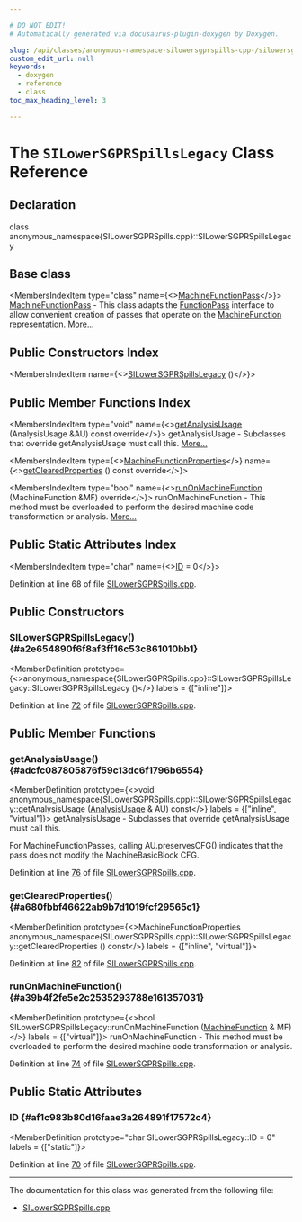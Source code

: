 ```yaml
---

# DO NOT EDIT!
# Automatically generated via docusaurus-plugin-doxygen by Doxygen.

slug: /api/classes/anonymous-namespace-silowersgprspills-cpp-/silowersgprspillslegacy
custom_edit_url: null
keywords:
  - doxygen
  - reference
  - class
toc_max_heading_level: 3

---
```





# The `SILowerSGPRSpillsLegacy` Class Reference

<DoxygenPage pluginConfig={pluginConfig}>



## Declaration

<CodeBlock>class anonymous_namespace{SILowerSGPRSpills.cpp}::SILowerSGPRSpillsLegacy</CodeBlock>

## Base class

<MembersIndex>

<MembersIndexItem
  type="class"
  name={<><a href="/docs/api/classes/llvm/machinefunctionpass">MachineFunctionPass</a></>}>
<a href="/docs/api/classes/llvm/machinefunctionpass">MachineFunctionPass</a> - This class adapts the <a href="/docs/api/classes/llvm/functionpass">FunctionPass</a> interface to allow convenient creation of passes that operate on the <a href="/docs/api/classes/llvm/machinefunction">MachineFunction</a> representation. <a href="/docs/api/classes/llvm/machinefunctionpass/#details">More...</a>
</MembersIndexItem>

</MembersIndex>

## Public Constructors Index

<MembersIndex>

<MembersIndexItem
  name={<><a href="#a2e654890f6f8af3ff16c53c861010bb1">SILowerSGPRSpillsLegacy</a> ()</>}>
</MembersIndexItem>

</MembersIndex>

## Public Member Functions Index

<MembersIndex>

<MembersIndexItem
  type="void"
  name={<><a href="#adcfc087805876f59c13dc6f1796b6554">getAnalysisUsage</a> (AnalysisUsage &amp;AU) const override</>}>
getAnalysisUsage - Subclasses that override getAnalysisUsage must call this. <a href="#adcfc087805876f59c13dc6f1796b6554">More...</a>
</MembersIndexItem>

<MembersIndexItem
  type={<><a href="/docs/api/classes/llvm/machinefunctionproperties">MachineFunctionProperties</a></>}
  name={<><a href="#a680fbbf46622ab9b7d1019fcf29565c1">getClearedProperties</a> () const override</>}>
</MembersIndexItem>

<MembersIndexItem
  type="bool"
  name={<><a href="#a39b4f2fe5e2c2535293788e161357031">runOnMachineFunction</a> (MachineFunction &amp;MF) override</>}>
runOnMachineFunction - This method must be overloaded to perform the desired machine code transformation or analysis. <a href="#a39b4f2fe5e2c2535293788e161357031">More...</a>
</MembersIndexItem>

</MembersIndex>

## Public Static Attributes Index

<MembersIndex>

<MembersIndexItem
  type="char"
  name={<><a href="#af1c983b80d16faae3a264891f17572c4">ID</a> = 0</>}>
</MembersIndexItem>

</MembersIndex>


Definition at line 68 of file <a href="/docs/api/files/lib/lib/target/lib/target/amdgpu/silowersgprspills-cpp">SILowerSGPRSpills.cpp</a>.

<SectionDefinition>

## Public Constructors

### SILowerSGPRSpillsLegacy() {#a2e654890f6f8af3ff16c53c861010bb1}

<MemberDefinition
  prototype={<>anonymous&#95;namespace&#123;SILowerSGPRSpills.cpp&#125;::SILowerSGPRSpillsLegacy::SILowerSGPRSpillsLegacy ()</>}
  labels = {["inline"]}>

Definition at line <a href="/docs/api/files/lib/lib/target/lib/target/amdgpu/silowersgprspills-cpp/#l00072">72</a> of file <a href="/docs/api/files/lib/lib/target/lib/target/amdgpu/silowersgprspills-cpp">SILowerSGPRSpills.cpp</a>.
</MemberDefinition>

</SectionDefinition>

<SectionDefinition>

## Public Member Functions

### getAnalysisUsage() {#adcfc087805876f59c13dc6f1796b6554}

<MemberDefinition
  prototype={<>void anonymous&#95;namespace&#123;SILowerSGPRSpills.cpp&#125;::SILowerSGPRSpillsLegacy::getAnalysisUsage (<a href="/docs/api/classes/llvm/analysisusage">AnalysisUsage</a> &amp; AU) const</>}
  labels = {["inline", "virtual"]}>
getAnalysisUsage - Subclasses that override getAnalysisUsage must call this.

For MachineFunctionPasses, calling AU.preservesCFG() indicates that the pass does not modify the MachineBasicBlock CFG.

Definition at line <a href="/docs/api/files/lib/lib/target/lib/target/amdgpu/silowersgprspills-cpp/#l00076">76</a> of file <a href="/docs/api/files/lib/lib/target/lib/target/amdgpu/silowersgprspills-cpp">SILowerSGPRSpills.cpp</a>.
</MemberDefinition>

### getClearedProperties() {#a680fbbf46622ab9b7d1019fcf29565c1}

<MemberDefinition
  prototype={<>MachineFunctionProperties anonymous&#95;namespace&#123;SILowerSGPRSpills.cpp&#125;::SILowerSGPRSpillsLegacy::getClearedProperties () const</>}
  labels = {["inline", "virtual"]}>

Definition at line <a href="/docs/api/files/lib/lib/target/lib/target/amdgpu/silowersgprspills-cpp/#l00082">82</a> of file <a href="/docs/api/files/lib/lib/target/lib/target/amdgpu/silowersgprspills-cpp">SILowerSGPRSpills.cpp</a>.
</MemberDefinition>

### runOnMachineFunction() {#a39b4f2fe5e2c2535293788e161357031}

<MemberDefinition
  prototype={<>bool SILowerSGPRSpillsLegacy::runOnMachineFunction (<a href="/docs/api/classes/llvm/machinefunction">MachineFunction</a> &amp; MF)</>}
  labels = {["virtual"]}>
runOnMachineFunction - This method must be overloaded to perform the desired machine code transformation or analysis.

Definition at line <a href="/docs/api/files/lib/lib/target/lib/target/amdgpu/silowersgprspills-cpp/#l00074">74</a> of file <a href="/docs/api/files/lib/lib/target/lib/target/amdgpu/silowersgprspills-cpp">SILowerSGPRSpills.cpp</a>.
</MemberDefinition>

</SectionDefinition>

<SectionDefinition>

## Public Static Attributes

### ID {#af1c983b80d16faae3a264891f17572c4}

<MemberDefinition
  prototype="char SILowerSGPRSpillsLegacy::ID = 0"
  labels = {["static"]}>

Definition at line <a href="/docs/api/files/lib/lib/target/lib/target/amdgpu/silowersgprspills-cpp/#l00070">70</a> of file <a href="/docs/api/files/lib/lib/target/lib/target/amdgpu/silowersgprspills-cpp">SILowerSGPRSpills.cpp</a>.
</MemberDefinition>

</SectionDefinition>

<hr/>

The documentation for this class was generated from the following file:

<ul>
<li><a href="/docs/api/files/lib/lib/target/lib/target/amdgpu/silowersgprspills-cpp">SILowerSGPRSpills.cpp</a></li>
</ul>

</DoxygenPage>
